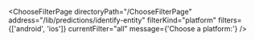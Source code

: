 

<ChooseFilterPage
  directoryPath="/ChooseFilterPage"
  address="/lib/predictions/identify-entity"
  filterKind="platform"
  filters={['android', 'ios']}
  currentFilter="all"
  message={'Choose a platform:'}
/>
